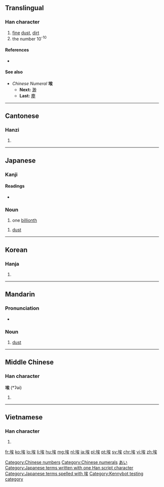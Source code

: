 ==Translingual==

===Han character===
{{Han char|rn=32|rad=土|as=07|sn=10|four=4313<sub>4</sub>|canj=土戈人大 (GIOK)|ids=⿰[[土]][[矣]]}}

# [[fine]] [[dust]], [[dirt]]
# the number 10<sup>-10</sup>

====References====
* {{Han ref|kx=0229.190|dkj=05107|dj=0465.090|hdz=10447.150|uh=57C3|ud=22467|bh=AE4A|bd=44618}}

====See also====
* ''Chinese Numeral'' '''埃'''
** '''Next:''' [[渺]]
** '''Last:''' [[塵]]

[[Category:Chinese numbers]]
[[Category:Chinese numerals]]

----

==Cantonese==

===Hanzi===
{{yue-hanzi|jyut=[[aai1]], [[oi1]]|y=aai1, oi1}}

# {{defn|lang=yue|sort=土07}}

----

==Japanese==

===Kanji===
{{ja-kanji|grade=|rs=土07}}

====Readings====
* {{ja-readings|on=[[あい]] (ai)|kun=[[ちり]] (chiri), [[ほこり]] (hokori)}}

===Noun===
{{ja-noun|k|hira=あい|rom=ai}} 

# one [[billionth]]

{{ja-noun|k|hira=ほこり|rom=hokori}}

# [[dust]]

[[Category:Japanese numbers|あい]]
[[Category:Japanese terms written with one Han script character]]
[[Category:Japanese terms spelled with 埃]]
----

==Korean==

===Hanja===
{{ko-hanja|hangeul=애|rv=ae|mr=ae}}

# {{defn|lang=ko|sort=土07}}

----

==Mandarin==

===Pronunciation===
* {{IPA|[ ai˥˥ ]|lang=cmn}}

===Noun===
{{cmn-noun|ts|pin=āi|pint=ai1|rs=土07}}

# [[dust]]

----

==Middle Chinese==

===Han character===
'''埃''' (*ʔəi)<!--note: asterisk indicates that this character appears more than four times in the Tang Dynasty corpus of literature-->

# {{defn|lang=ltc|sort=土07}}

----

==Vietnamese==

===Han character===
{{vi-hantu|[[ai]]|rs=土07}}

# {{defn|lang=vi|sort=土07}}

[[fr:埃]]
[[ko:埃]]
[[lo:埃]]
[[li:埃]]
[[hu:埃]]
[[mg:埃]]
[[nl:埃]]
[[ja:埃]]
[[pl:埃]]
[[pt:埃]]
[[sv:埃]]
[[chr:埃]]
[[vi:埃]]
[[zh:埃]]

[[Category:Kennybot testing category]]